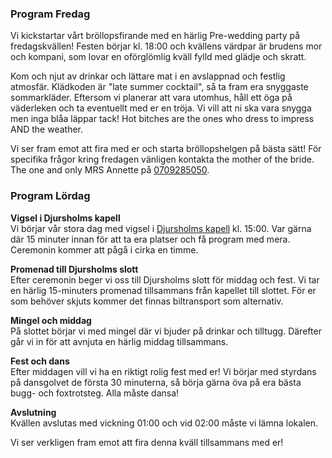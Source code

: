 ### Program Fredag

Vi kickstartar vårt bröllopsfirande med en härlig Pre-wedding party på fredagskvällen! Festen börjar kl. 18:00 och kvällens värdpar är brudens mor och kompani, som lovar en oförglömlig kväll fylld med glädje och skratt.

Kom och njut av drinkar och lättare mat i en avslappnad och festlig atmosfär. Klädkoden är "late summer cocktail", så ta fram era snyggaste sommarkläder. Eftersom vi planerar att vara utomhus, håll ett öga på väderleken och ta eventuellt med er en tröja. Vi vill att ni ska vara snygga men inga blåa läppar tack! Hot bitches are the ones who dress to impress AND the weather.

Vi ser fram emot att fira med er och starta bröllopshelgen på bästa sätt! För specifika frågor kring fredagen vänligen kontakta the mother of the bride. The one and only MRS Annette på [0709285050](tel:0709285050).

### Program Lördag

**Vigsel i Djursholms kapell**<br/>
Vi börjar vår stora dag med vigsel i [Djursholms kapell](https://www.google.se/maps/place/Djursholms+kapell/@59.394387,18.0867182,16z/data=!3m1!4b1!4m6!3m5!1s0x465f9ced15555555:0x45fd26ad6a7715eb!8m2!3d59.394387!4d18.0892931!16s%2Fg%2F11dyldfn2?hl=sv&entry=ttu) kl. 15:00. Var gärna där 15 minuter innan för att ta era platser och få program med mera. Ceremonin kommer att pågå i cirka en timme.

**Promenad till Djursholms slott**<br/>
Efter ceremonin beger vi oss till Djursholms slott för middag och fest. Vi tar en härlig 15-minuters promenad tillsammans från kapellet till slottet. För er som behöver skjuts kommer det finnas biltransport som alternativ.

**Mingel och middag**<br/>
På slottet börjar vi med mingel där vi bjuder på drinkar och tilltugg. Därefter går vi in för att avnjuta en härlig middag tillsammans.

**Fest och dans**<br/>
Efter middagen vill vi ha en riktigt rolig fest med er! Vi börjar med styrdans på dansgolvet de första 30 minuterna, så börja gärna öva på era bästa bugg- och foxtrotsteg. Alla måste dansa!

**Avslutning**<br/>
Kvällen avslutas med vickning 01:00 och vid 02:00 måste vi lämna lokalen.

Vi ser verkligen fram emot att fira denna kväll tillsammans med er!
